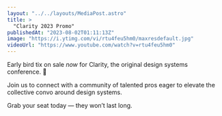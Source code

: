 ```yaml
---
layout: "../../layouts/MediaPost.astro"
title: >
  "Clarity 2023 Promo"
publishedAt: "2023-08-02T01:11:13Z"
image: "https://i.ytimg.com/vi/rtu4feu5hm0/maxresdefault.jpg"
videoUrl: "https://www.youtube.com/watch?v=rtu4feu5hm0"
---
```


Early bird tix on sale _now_ for Clarity, the original design systems conference. 🎉

Join us to connect with a community of talented pros eager to elevate the collective convo around design systems.

Grab your seat today — they won’t last long.
